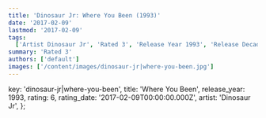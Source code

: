 ```yaml
---
title: 'Dinosaur Jr: Where You Been (1993)'
date: '2017-02-09'
lastmod: '2017-02-09'
tags:
  ['Artist Dinosaur Jr', 'Rated 3', 'Release Year 1993', 'Release Decade 1990']
summary: 'Rated 3'
authors: ['default']
images: ['/content/images/dinosaur-jr|where-you-been.jpg']
---
```


  key: 'dinosaur-jr|where-you-been',
  title: 'Where You Been',
  release_year: 1993,
  rating: 6,
  rating_date: '2017-02-09T00:00:00.000Z',
  artist: 'Dinosaur Jr',
};

<MusicRating data={data} />
